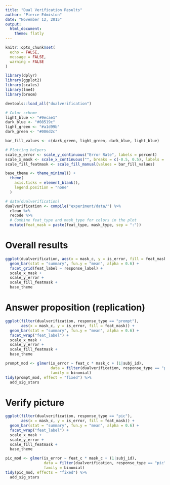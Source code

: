 ```yaml
---
title: "Dual Verification Results"
author: "Pierce Edmiston"
date: "November 12, 2015"
output:
  html_document:
    theme: flatly
---
```


```r
knitr::opts_chunk$set(
  echo = FALSE,
  message = FALSE,
  warning = FALSE
)

library(dplyr)
library(ggplot2)
library(scales)
library(lme4)
library(broom)

devtools::load_all("dualverification")

# Color scheme
light_blue <- "#9ecae1"
dark_blue <- "#08519c"
light_green <- "#a1d99b"
dark_green <- "#006d2c"

bar_fill_values <- c(dark_green, light_green, dark_blue, light_blue)

# Plotting helpers
scale_y_error <- scale_y_continuous("Error Rate", labels = percent)
scale_x_mask <- scale_x_continuous("", breaks = c(-0.5, 0.5), labels = c("Blank Screen", "Visual Interference"))
scale_fill_featmask <- scale_fill_manual(values = bar_fill_values)

base_theme <- theme_minimal() +
  theme(
    axis.ticks = element_blank(),
    legend.position = "none"
  )
```

```r
# data(dualverification)
dualverification <- compile("experiment/data/") %>%
  clean %>% 
  recode %>%
  # Combine feat_type and mask_type for colors in the plot
  mutate(feat_mask = paste(feat_type, mask_type, sep = ":"))
```

# Overall results

```r
ggplot(dualverification, aes(x = mask_c, y = is_error, fill = feat_mask)) +
  geom_bar(stat = "summary", fun.y = "mean", alpha = 0.6) +
  facet_grid(feat_label ~ response_label) +
  scale_x_mask +
  scale_y_error +
  scale_fill_featmask +
  base_theme
```

# Answer proposition (replication)

```r
ggplot(filter(dualverification, response_type == "prompt"),
       aes(x = mask_c, y = is_error, fill = feat_mask)) +
  geom_bar(stat = "summary", fun.y = "mean", alpha = 0.6) +
  facet_wrap("feat_label") +
  scale_x_mask +
  scale_y_error +
  scale_fill_featmask +
  base_theme
```

```r
prompt_mod <- glmer(is_error ~ feat_c * mask_c + (1|subj_id),
                    data = filter(dualverification, response_type == "prompt"),
                    family = binomial)
tidy(prompt_mod, effect = "fixed") %>%
  add_sig_stars
```

# Verify picture

```r
ggplot(filter(dualverification, response_type == "pic"),
       aes(x = mask_c, y = is_error, fill = feat_mask)) +
  geom_bar(stat = "summary", fun.y = "mean", alpha = 0.6) +
  facet_wrap("feat_label") +
  scale_x_mask +
  scale_y_error +
  scale_fill_featmask +
  base_theme
```

```r
pic_mod <- glmer(is_error ~ feat_c * mask_c + (1|subj_id),
                 data = filter(dualverification, response_type == "pic"),
                 family = binomial)
tidy(pic_mod, effects = "fixed") %>%
  add_sig_stars
```
